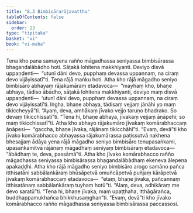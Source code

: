 ```yaml
---
title: "8.3 Bimbisārarājavatthu"
tableOfContents: false
sidebar:
  order: 23
type: "tipitaka"
basket: "vi"
book: "vi-maha"
---
```



<DynamicBreadcrumb />

<Division number="331" book="vi-maha">

<Paragraph number="1568" book="vi-maha">
Tena kho pana samayena rañño māgadhassa seniyassa bimbisārassa bhagandalābādho hoti. Sāṭakā lohitena makkhiyanti. Deviyo disvā uppaṇḍenti—  “utunī dāni devo, pupphaṃ devassa uppannaṃ, na ciraṃ devo vijāyissatī”ti. Tena rājā maṅku hoti. Atha kho rājā māgadho seniyo bimbisāro abhayaṃ rājakumāraṃ etadavoca—  “mayhaṃ kho, bhaṇe abhaya, tādiso ābādho, sāṭakā lohitena makkhiyanti, deviyo maṃ disvā uppaṇḍenti—  ‘utunī dāni devo, pupphaṃ devassa uppannaṃ, na ciraṃ devo vijāyissatī’ti. Iṅgha, bhaṇe abhaya, tādisaṃ vejjaṃ jānāhi yo maṃ tikiccheyyā”ti. “Ayaṃ, deva, amhākaṃ jīvako vejjo taruṇo bhadrako. So devaṃ tikicchissatī”ti. “Tena hi, bhaṇe abhaya, jīvakaṃ vejjaṃ āṇāpehi; so maṃ tikicchissatī”ti.
</Paragraph>

<Paragraph number="1569" book="vi-maha">
Atha kho abhayo rājakumāro jīvakaṃ komārabhaccaṃ āṇāpesi—  “gaccha, bhaṇe jīvaka, rājānaṃ tikicchāhī”ti. “Evaṃ, devā”ti kho jīvako komārabhacco abhayassa rājakumārassa paṭissutvā nakhena bhesajjaṃ ādāya yena rājā māgadho seniyo bimbisāro tenupasaṅkami, upasaṅkamitvā rājānaṃ māgadhaṃ seniyaṃ bimbisāraṃ etadavoca—  “ābādhaṃ te, deva, passāmā”ti. Atha kho jīvako komārabhacco rañño māgadhassa seniyassa bimbisārassa bhagandalābādhaṃ ekeneva ālepena apakaḍḍhi. Atha kho rājā māgadho seniyo bimbisāro arogo samāno pañca itthisatāni sabbālaṅkāraṃ bhūsāpetvā omuñcāpetvā puñjaṃ kārāpetvā jīvakaṃ komārabhaccaṃ etadavoca—  “etaṃ, bhaṇe jīvaka, pañcannaṃ itthisatānaṃ sabbālaṅkāraṃ tuyhaṃ hotū”ti. “Alaṃ, deva, adhikāraṃ me devo saratū”ti. “Tena hi, bhaṇe jīvaka, maṃ upaṭṭhaha, itthāgārañca, buddhappamukhañca bhikkhusaṃghan”ti. “Evaṃ, devā”ti kho jīvako komārabhacco rañño māgadhassa seniyassa bimbisārassa paccassosi.
</Paragraph>
</Division>